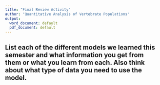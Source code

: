 ```yaml
---
title: "Final Review Activity"
author: "Quantitative Analysis of Vertebrate Populations"
output:
  word_document: default
  pdf_document: default
---
```


## List each of the different models we learned this semester and what information you get from them or what you learn from each. Also think about what type of data you need to use the model.